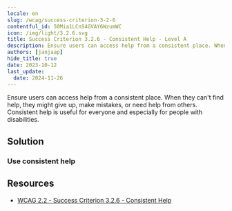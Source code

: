```yaml
---
locale: en
slug: /wcag/success-criterion-3-2-6
contentful_id: 50Mia1LCnS4GVAY6WzumWC
icon: /img/light/3.2.6.svg
title: Success Criterion 3.2.6 - Consistent Help - Level A
description: Ensure users can access help from a consistent place. When they can't find help, they might give up, make mistakes, or need help from others. Consistent help is useful for everyone and especially for people with disabilities.
authors: [janjaap]
hide_title: true
date: 2023-10-12
last_update:
  date: 2024-11-26
---
```


<Hero
  title="Consistent Help"
  image="/img/light/3.2.6.svg"
  alt="WCAG 3.2.6 icon"
  prefix="Success Criterion 3.2.6"
  suffix="Level A"
/>

Ensure users can access help from a consistent place. When they can't find help, they might give up, make mistakes, or need help from others. Consistent help is useful for everyone and especially for people with disabilities.

## Solution

### Use consistent help

<CodeSample id="screen-help" locale="en"/>

## Resources

- [WCAG 2.2 - Success Criterion 3.2.6 - Consistent Help](https://www.w3.org/TR/WCAG22/#consistent-help)
